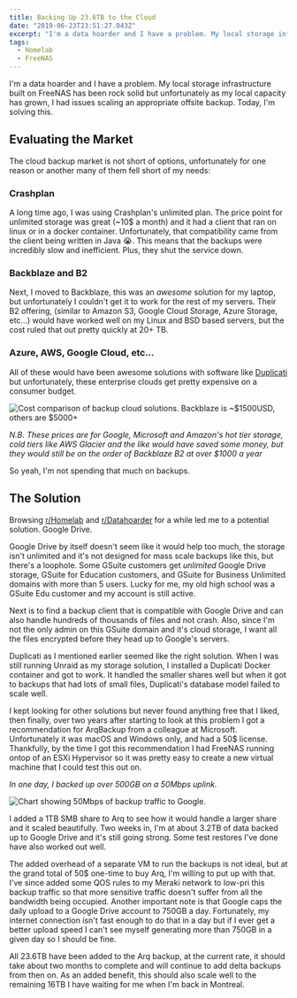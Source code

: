 ```yaml
---
title: Backing Up 23.6TB to the Cloud
date: "2019-06-23T23:51:27.043Z"
excerpt: "I'm a data hoarder and I have a problem. My local storage infrastructure built on FreeNAS has been rock solid but unfortunately as my local capacity has grown, I had issues scaling an appropriate offsite backup. Today, I'm solving this."
tags:
  - Homelab
  - FreeNAS
---
```


I'm a data hoarder and I have a problem. My local storage infrastructure built on FreeNAS has been rock solid but unfortunately as my local capacity has grown, I had issues scaling an appropriate offsite backup. Today, I'm solving this.

## Evaluating the Market

The cloud backup market is not short of options, unfortunately for one reason or another many of them fell short of my needs:

### Crashplan

A long time ago, I was using Crashplan's unlimited plan. The price point for unlimited storage was great (~10$ a month) and it had a client that ran on linux  or in a docker container. Unfortunately, that compatibility came from the client being written in Java 😭. This means that the backups were incredibly slow and inefficient. Plus, they shut the service down. 

### Backblaze and B2

Next, I moved to Backblaze, this was an _awesome_ solution for my laptop, but unfortunately I couldn't get it to work for the rest of my servers. Their B2 offering, (similar to Amazon S3, Google Cloud Storage, Azure Storage, etc...) would have worked well on my Linux and BSD based servers, but the cost ruled that out pretty quickly at 20+ TB. 

### Azure, AWS, Google Cloud, etc...

All of these would have been awesome solutions with software like [Duplicati](https://www.duplicati.com) but unfortunately, these enterprise clouds get pretty expensive on a consumer budget. 

![Cost comparison of backup cloud solutions. Backblaze is ~$1500USD, others are $5000+](../assets/backup-clouds.png "Yikes. ")

_N.B. These prices are for Google, Microsoft and Amazon's hot tier storage, cold tiers like AWS Glacier and the like would have saved some money, but they would still be on the order of Backblaze B2 at over $1000 a year_

So yeah, I'm not spending that much on backups. 

## The Solution

Browsing [r/Homelab](https://reddit.com/r/homelab/) and [r/Datahoarder](https://reddit.com/r/datahoarder/) for a while led me to a potential solution. Google Drive. 

Google Drive by itself doesn't seem like it would help too much, the storage isn't unlimited and it's not designed for mass scale backups like this, but there's a loophole. Some GSuite customers get _unlimited_ Google Drive storage, GSuite for Education customers, and GSuite for Business Unlimited domains with more than 5 users. Lucky for me, my old high school was a GSuite Edu customer and my account is still active. 

Next is to find a backup client that is compatible with Google Drive and can also handle hundreds of thousands of files and not crash. Also, since I'm not the only admin on this GSuite domain and it's cloud storage, I want all the files encrypted before they head up to Google's servers. 

Duplicati as I mentioned earlier seemed like the right solution. When I was still running Unraid as my storage solution, I installed a Duplicati Docker container and got to work. It handled the smaller shares well but when it got to backups that had lots of small files, Duplicati's database model failed to scale well.

I kept looking for other solutions but never found anything free that I liked, then finally, over two years after starting to look at this problem I got a recommendation for ArqBackup from a colleague at Microsoft. Unfortunately it was macOS and Windows only, and had a 50$ license. Thankfully, by the time I got this recommendation I had FreeNAS running ontop of an ESXi Hypervisor so it was pretty easy to create a new virtual machine that I could test this out on. 

_In one day, I backed up over 500GB on a 50Mbps uplink._

![Chart showing 50Mbps of backup traffic to Google. ](../assets/hermes-usage.png)

I added a 1TB SMB share to Arq to see how it would handle a larger share and it scaled beautifully. Two weeks in, I'm at about 3.2TB of data backed up to Google Drive and it's still going strong. Some test restores I've done have also worked out well. 

The added overhead of a separate VM to run the backups is not ideal, but at the grand total of 50$ one-time to buy Arq, I'm willing to put up with that. I've since added some QOS rules to my Meraki network to low-pri this backup traffic so that more sensitive traffic doesn't suffer from all the bandwidth being occupied. Another important note is that Google caps the daily upload to a Google Drive account to 750GB a day. Fortunately, my internet connection isn't fast enough to do that in a day but if I ever get a better upload speed I can't see myself generating more than 750GB in a given day so I should be fine.

All 23.6TB have been added to the Arq backup, at the current rate, it should take about two months to complete and will continue to add delta backups from then on. As an added benefit, this should also scale well to the remaining 16TB I have waiting for me when I'm back in Montreal.
